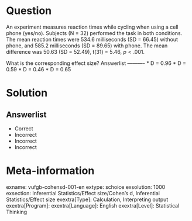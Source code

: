 Question
========

An experiment measures reaction times while cycling when using a cell phone (yes/no). Subjects (N = 32) performed the task in both conditions. The mean reaction times were 534.6 milliseconds (SD = 66.45) without phone, and 585.2 milliseconds (SD = 89.65) with phone. The mean difference was 50.63 (SD = 52.49), t(31) = 5.46, $p < .001$.

What is the corresponding effect size? 
Answerlist
----------
* D = 0.96
* D = 0.59
* D = 0.46
* D = 0.65

Solution
========

Answerlist
----------
* Correct
* Incorrect
* Incorrect
* Incorrect

Meta-information
================
exname: vufgb-cohensd-001-en
extype: schoice
exsolution: 1000
exsection: Inferential Statistics/Effect size/Cohen's d, Inferential Statistics/Effect size
exextra[Type]: Calculation, Interpreting output
exextra[Program]: 
exextra[Language]: English
exextra[Level]: Statistical Thinking

